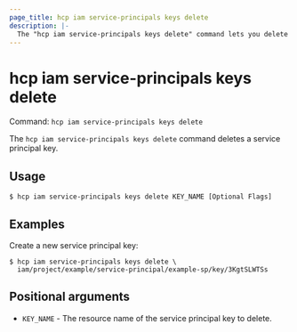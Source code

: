 ```yaml
---
page_title: hcp iam service-principals keys delete
description: |-
  The "hcp iam service-principals keys delete" command lets you delete a service principal key.
---
```


# hcp iam service-principals keys delete

Command: `hcp iam service-principals keys delete` 

The `hcp iam service-principals keys delete` command deletes a service
principal key.

## Usage

```shell-session
$ hcp iam service-principals keys delete KEY_NAME [Optional Flags]
```

## Examples

Create a new service principal key:

```shell-session
$ hcp iam service-principals keys delete \
  iam/project/example/service-principal/example-sp/key/3KgtSLWTSs
```

## Positional arguments

- `KEY_NAME` - The resource name of the service principal key to delete.

